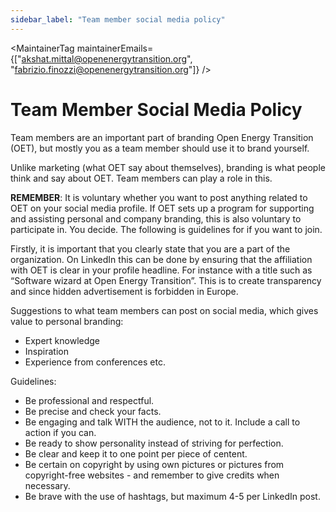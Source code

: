 ```yaml
---
sidebar_label: "Team member social media policy"
---
```



<MaintainerTag maintainerEmails={["akshat.mittal@openenergytransition.org", "fabrizio.finozzi@openenergytransition.org"]} />

# Team Member Social Media Policy

<ControlledDocBanner />

Team members are an important part of branding Open Energy Transition (OET), but mostly you as a team member should use it to brand yourself. 

Unlike marketing (what OET say about themselves), branding is what people think and say about OET. Team members can play a role in this.

<strong>REMEMBER</strong>: It is voluntary whether you want to post anything related to OET on your social media profile. If OET sets up a program for supporting and assisting personal and company branding, this is also voluntary to participate in. You decide. The following is guidelines for if you want to join.

Firstly, it is important that you clearly state that you are a part of the organization. On LinkedIn this can be done by ensuring that the affiliation with OET is clear in your profile headline. For instance with a title such as “Software wizard at Open Energy Transition”. This is to create transparency and since hidden advertisement is forbidden in Europe.

Suggestions to what team members can post on social media, which gives value to personal branding:
- Expert knowledge
- Inspiration
- Experience from conferences etc.

Guidelines:
- Be professional and respectful.
- Be precise and check your facts.
- Be engaging and talk WITH the audience, not to it. Include a call to action if you can.
- Be ready to show personality instead of striving for perfection.
- Be clear and keep it to one point per piece of centent.
- Be certain on copyright by using own pictures or pictures from copyright-free websites - and remember to give credits when necessary.
- Be brave with the use of hashtags, but maximum 4-5 per LinkedIn post.
